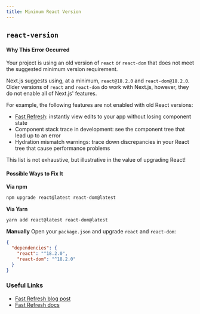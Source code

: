 ```yaml
---
title: Minimum React Version
---
```


## `react-version`

#### Why This Error Occurred

Your project is using an old version of `react` or `react-dom` that does not
meet the suggested minimum version requirement.

Next.js suggests using, at a minimum, `react@18.2.0` and `react-dom@18.2.0`.
Older versions of `react` and `react-dom` do work with Next.js, however, they do
not enable all of Next.js' features.

For example, the following features are not enabled with old React versions:

- [Fast Refresh](/docs/basic-features/fast-refresh): instantly
  view edits to your app without losing component state
- Component stack trace in development: see the component tree that lead up to
  an error
- Hydration mismatch warnings: trace down discrepancies in your React tree that
  cause performance problems

This list is not exhaustive, but illustrative in the value of upgrading React!

#### Possible Ways to Fix It

**Via npm**

```bash filename="Terminal"
npm upgrade react@latest react-dom@latest
```

**Via Yarn**

```bash filename="Terminal"
yarn add react@latest react-dom@latest
```

**Manually** Open your `package.json` and upgrade `react` and `react-dom`:

```json filename="package.json"
{
  "dependencies": {
    "react": "^18.2.0",
    "react-dom": "^18.2.0"
  }
}
```

### Useful Links

- [Fast Refresh blog post](https://nextjs.org/blog/next-9-4#fast-refresh)
- [Fast Refresh docs](/docs/basic-features/fast-refresh)
